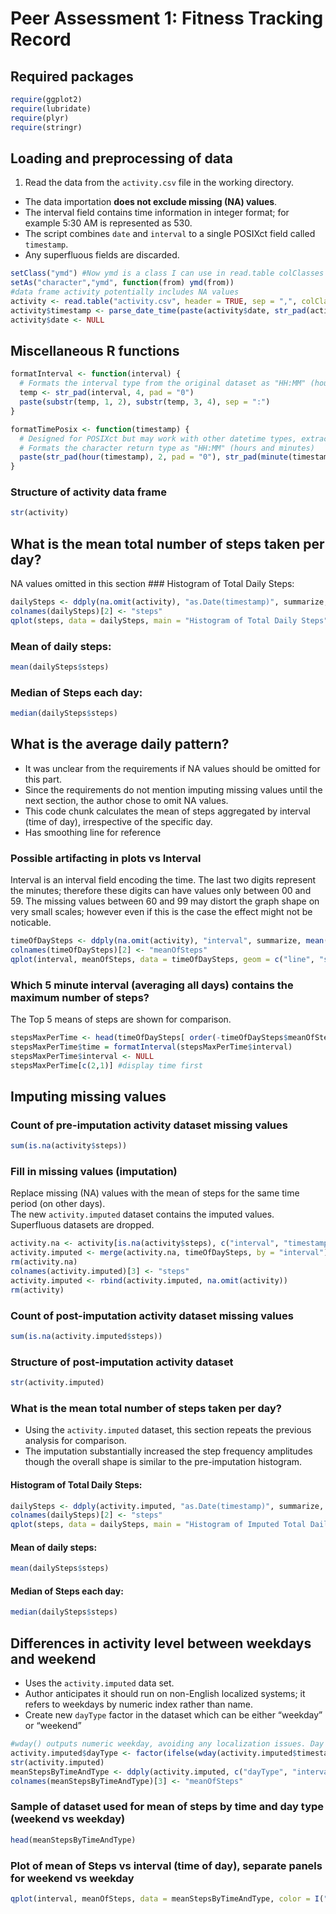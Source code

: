 # Peer Assessment 1: Fitness Tracking Record
## Required packages
```r
require(ggplot2)
require(lubridate)
require(plyr)
require(stringr)
```
## Loading and preprocessing of data
1. Read the data from the `activity.csv` file in the working directory.
- The data importation **does not exclude missing (NA) values**.
- The interval field contains time information in integer format; for example 5:30 AM is represented as 530.
- The script combines `date` and `interval` to a single POSIXct field called `timestamp`.
- Any superfluous fields are discarded.
```r
setClass("ymd") #Now ymd is a class I can use in read.table colClasses or anywhere else
setAs("character","ymd", function(from) ymd(from))
#data frame activity potentially includes NA values
activity <- read.table("activity.csv", header = TRUE, sep = ",", colClasses = c("integer", "ymd", "integer"), stringsAsFactors = FALSE)
activity$timestamp <- parse_date_time(paste(activity$date, str_pad(activity$interval, 4, pad = "0")), "%Y%m%d %H%M")
activity$date <- NULL
```
## Miscellaneous R functions
```r
formatInterval <- function(interval) {
  # Formats the interval type from the original dataset as "HH:MM" (hours and minutes)
  temp <- str_pad(interval, 4, pad = "0")
  paste(substr(temp, 1, 2), substr(temp, 3, 4), sep = ":")
}

formatTimePosix <- function(timestamp) {
  # Designed for POSIXct but may work with other datetime types, extracts time portion of POSIX
  # Formats the character return type as "HH:MM" (hours and minutes)
  paste(str_pad(hour(timestamp), 2, pad = "0"), str_pad(minute(timestamp), 2, pad = "0"), sep = ":")
}
```
### Structure of activity data frame
```r
str(activity)
```
## What is the mean total number of steps taken per day?
NA values omitted in this section
### Histogram of Total Daily Steps:
```r
dailySteps <- ddply(na.omit(activity), "as.Date(timestamp)", summarize, sum(steps))
colnames(dailySteps)[2] <- "steps"
qplot(steps, data = dailySteps, main = "Histogram of Total Daily Steps", xlab = "steps")
```
### Mean of daily steps:
```r
mean(dailySteps$steps)
```
### Median of Steps each day:
```r
median(dailySteps$steps)
```
## What is the average daily pattern?
* It was unclear from the requirements if NA values should be omitted for this part.  
* Since the requirements do not mention imputing missing values until the next section, the author chose to omit NA values.
* This code chunk calculates the mean of steps aggregated by interval (time of day), irrespective of the specific day.
* Has smoothing line for reference

### Possible artifacting in plots vs Interval
Interval is an interval field encoding the time. The last two digits represent the minutes; therefore these digits can have values only between 00 and 59. The missing values between 60 and 99 may distort the graph shape on very small scales; however even if this is the case the effect might not be noticable.
```r
timeOfDaySteps <- ddply(na.omit(activity), "interval", summarize, mean(steps))
colnames(timeOfDaySteps)[2] <- "meanOfSteps"
qplot(interval, meanOfSteps, data = timeOfDaySteps, geom = c("line", "smooth"), main = "Mean steps vs time of day", xlab = "Interval (time of day)", ylab = "mean of steps") #equivalent of plot(x, y, type = "l", ...) with smoothing added (geom = "smooth")
```
### Which 5 minute interval (averaging all days) contains the maximum number of steps?
The Top 5 means of steps are shown for comparison.
```r
stepsMaxPerTime <- head(timeOfDaySteps[ order(-timeOfDaySteps$meanOfSteps), ])
stepsMaxPerTime$time = formatInterval(stepsMaxPerTime$interval)
stepsMaxPerTime$interval <- NULL
stepsMaxPerTime[c(2,1)] #display time first
```
## Imputing missing values
### Count of pre-imputation activity dataset missing values
```r
sum(is.na(activity$steps))
```
### Fill in missing values (imputation)
Replace missing (NA) values with the mean of steps for the same time period (on other days).  
The new `activity.imputed` dataset contains the imputed values. Superfluous datasets are dropped.
```r
activity.na <- activity[is.na(activity$steps), c("interval", "timestamp")]
activity.imputed <- merge(activity.na, timeOfDaySteps, by = "interval")
rm(activity.na)
colnames(activity.imputed)[3] <- "steps"
activity.imputed <- rbind(activity.imputed, na.omit(activity))
rm(activity)
```
### Count of post-imputation activity dataset missing values
```r
sum(is.na(activity.imputed$steps))
```
### Structure of post-imputation activity dataset
```r
str(activity.imputed)
```
### What is the mean total number of steps taken per day?
* Using the `activity.imputed` dataset, this section repeats the previous analysis for comparison.  
* The imputation substantially increased the step frequency amplitudes though the overall shape is similar to the pre-imputation histogram.

#### Histogram of Total Daily Steps:
```r
dailySteps <- ddply(activity.imputed, "as.Date(timestamp)", summarize, sum(steps))
colnames(dailySteps)[2] <- "steps"
qplot(steps, data = dailySteps, main = "Histogram of Imputed Total Daily Steps", xlab = "steps")
```
#### Mean of daily steps:
```r
mean(dailySteps$steps)
```
#### Median of Steps each day:
```r
median(dailySteps$steps)
```
## Differences in activity level between weekdays and weekend
* Uses the `activity.imputed` data set.
* Author anticipates it should run on non-English localized systems; it refers to weekdays by numeric index rather than name.
* Create new `dayType` factor in the dataset which can be either "weekday" or "weekend"
```r
#wday() outputs numeric weekday, avoiding any localization issues. Day 1 is Sunday, 2 is Monday...
activity.imputed$dayType <- factor(ifelse(wday(activity.imputed$timestamp) %in% 2:6, "weekday", "weekend"), levels = c("weekend", "weekday")) #first factor is weekend, for plot panel order
str(activity.imputed)
meanStepsByTimeAndType <- ddply(activity.imputed, c("dayType", "interval"), summarize, mean(steps))
colnames(meanStepsByTimeAndType)[3] <- "meanOfSteps"
```
### Sample of dataset used for mean of steps by time and day type (weekend vs weekday)
```r
head(meanStepsByTimeAndType)
```
### Plot of mean of Steps vs interval (time of day), separate panels for weekend vs weekday
```r
qplot(interval, meanOfSteps, data = meanStepsByTimeAndType, color = I("blue"), geom = "line", facets = dayType ~ ., xlab = "Interval", ylab = "Number of steps")
```
